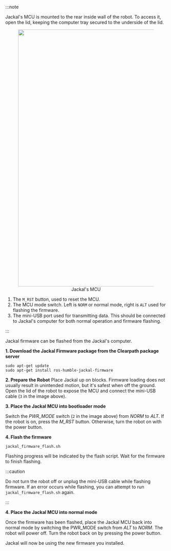 :::note

Jackal's MCU is mounted to the rear inside wall of the robot. To access it, open the lid, keeping the computer
tray secured to the underside of the lid.

<center>
  <figure>
    <img
      src="/img/robot_images/jackal_images/mcu-annotated.jpg"
      width="800"
    />
    <figcaption>Jackal's MCU</figcaption>
  </figure>
</center>

1. The `M_RST` button, used to reset the MCU.
2. The MCU mode switch. Left is `NORM` or normal mode, right is `ALT` used for flashing the firmware.
3. The mini-USB port used for transmitting data. This should be connected to Jackal's computer for both normal operation and firmware flashing.

:::

Jackal firmware can be flashed from the Jackal's computer.

**1. Download the Jackal Firmware package from the Clearpath package server**

```
sudo apt-get update
sudo apt-get install ros-humble-jackal-firmware
```

**2. Prepare the Robot**
Place Jackal up on blocks. Firmware loading does not usually result in unintended motion, but it's safest when
off the ground. 
Open the lid of the robot to expose the MCU and connect the mini-USB cable (`3` in the image above).

**3. Place the Jackal MCU into bootloader mode**

Switch the _PWR_MODE_ switch (`2` in the image above) from _NORM_ to _ALT_. If the robot is on, press the _M_RST_ button. Otherwise, turn the
robot on with the power button.

**4. Flash the firmware**

```
jackal_firmware_flash.sh
```

Flashing progress will be indicated by the flash script. Wait for the firmware to finish flashing.

:::caution

Do not turn the robot off or unplug the mini-USB cable while flashing firmware. If an error occurs while
flashing, you can attempt to run `jackal_firmware_flash.sh` again.

:::

**4. Place the Jackal MCU into normal mode**

Once the firmware has been flashed, place the Jackal MCU back into normal mode by switching the PWR_MODE switch from _ALT_ to _NORM_.
The robot will power off. Turn the robot back on by pressing the power button.

Jackal will now be using the new firmware you installed.